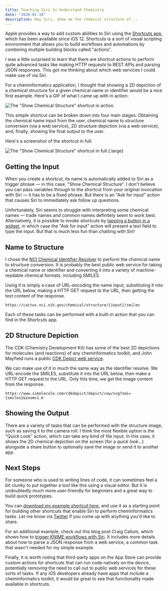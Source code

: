```yaml
---
title: Teaching Siri to Understand Chemistry
date: "2020-01-19"
description: Hey Siri, show me the chemical structure of... 
---
```


Apple provides a way to add custom abilities to Siri using the [Shortcuts app](https://apps.apple.com/us/app/shortcuts/id915249334), which has been available since iOS 12. Shortcuts is a sort of visual scripting environment that allows you to build workflows and automations by combining multiple building blocks called "actions".

I was a little surprised to learn that there are shortcut actions to perform quite advanced tasks like making HTTP requests to REST APIs and parsing JSON responses. This got me thinking about which web services I could make use of via Siri.

For a cheminformatics application, I thought that showing a 2D depiction of a chemical structure for a given chemical name or identifier would be a nice first example. Here's a GIF of what I came up with in action:

![The "Show Chemical Structure" shortcut in action.](shortcut.gif)

This simple shortcut can be broken down into four main stages: Obtaining the chemical name input from the user, chemical name to structure conversion (via a web service), 2D structure depiction (via a web service), and, finally, showing the final output to the user.

Here's a screenshot of the shortcut in full:

![The "Show Chemical Structure" shortcut in full.](shortcut.png){.large}

## Getting the Input

When you create a shortcut, its name is automatically added to Siri as a trigger phrase — in this case, "Show Chemical Structure". I don't believe you can pass variables through to the shortcut from your original invocation with Siri — it has to be a fixed phrase. But there is an "Ask for input" action that causes Siri to immediately ask follow up questions.

Unfortunately, Siri seems to struggle with interpreting some chemical names — trade names and common names definitely seem to work best. Alternatively, it is possible to invoke shortcuts by [tapping a button in a widget](https://support.apple.com/en-us/HT207122), in which case the "Ask for input" action will present a text field to type the input. But that is much less fun than chatting with Siri!

## Name to Structure

I chose the [NCI Chemical Identifier Resolver](https://cactus.nci.nih.gov/chemical/structure) to perform the chemical name to structure conversion. It is probably the best public web service for taking a chemical name or identifier and converting it into a variety of machine-readable chemical formats, including SMILES.

Using it is simply a case of URL-encoding the name input, substituting it into the URL below, making a HTTP GET request to the URL, then getting the text content of the response.

```
https://cactus.nci.nih.gov/chemical/structure/{input}/smiles
```

Each of these tasks can be performed with a built-in action that you can find in the Shortcuts app.

## 2D Structure Depiction

The CDK (Chemistry Development Kit) has some of the best 2D depictions for molecules (and reactions) of any cheminformatics toolkit, and John Mayfield runs a public [CDK Depict web service](https://www.simolecule.com/cdkdepict/depict.html).

We can make use of it in much the same way as the identifier resolve. We URL-encode the SMILES, substitute it into the URL below, then make a HTTP GET request to the URL. Only this time, we get the image content from the response.

```
https://www.simolecule.com/cdkdepict/depict/cow/svg?smi={smiles}&zoom=1.6
```

## Showing the Output

There are a variety of tasks that can be performed with the structure image, such as saving it to the camera roll. I think the most flexible option is the "Quick Look" action, which can take any kind of file input. In this case, it shows the 2D chemical depiction on the screen (for a *quick look*...) alongside a share button to optionally save the image or send it to another app.

## Next Steps

For someone who is used to writing lines of code, it can sometimes feel a bit clunky to put together a tool like this using a visual editor. But it is undoubtedly much more user-friendly for beginners and a great way to build quick prototypes.

You can [download my example shortcut here](https://www.icloud.com/shortcuts/7f50565e12f0426aa4200b069b231d88), and use it as a starting point for building other shortcuts that enable Siri to perform cheminformatics tasks. Let me know via [Twitter](https://twitter.com/mattswain123) if you come up with anything you'd like to share.

For an additional example, check out this blog post Craig Callum, which shows how to [trigger KNIME workflows with Siri](https://medium.com/@craigcullum/hey-siri-run-my-knime-workflow-b7da176ee243). It includes more details about how to parse a JSON response from a web service, a common task that wasn't needed for my simple example.

Finally, it is worth noting that third-party apps on the App Store can provide custom actions for shortcuts that can run code natively on the device, potentially removing the need to call out to public web services for these sorts of tasks. If any iOS developers already have apps that include a cheminformatics toolkit, it would be great to see that functionality made available in shortcuts.


